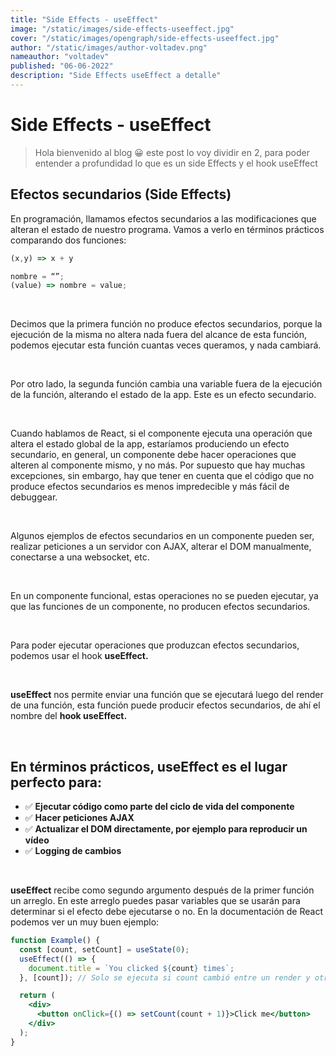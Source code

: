 ```yaml
---
title: "Side Effects - useEffect"
image: "/static/images/side-effects-useeffect.jpg"
cover: "/static/images/opengraph/side-effects-useeffect.jpg"
author: "/static/images/author-voltadev.png"
nameauthor: "voltadev"
published: "06-06-2022"
description: "Side Effects useEffect a detalle"
---
```


# Side Effects - useEffect

> Hola bienvenido al blog 😀 este post lo voy dividir en 2, para poder entender a profundidad lo que
> es un side Effects y el hook useEffect

## Efectos secundarios (Side Effects)

En programación, llamamos efectos secundarios a las modificaciones que alteran el
estado de nuestro programa. Vamos a verlo en términos prácticos comparando dos funciones:

```js
(x,y) => x + y

nombre = “”;
(value) => nombre = value;
```

<br />

Decimos que la primera función no produce efectos secundarios, porque la ejecución de
la misma no altera nada fuera del alcance de esta función, podemos ejecutar esta función
cuantas veces queramos, y nada cambiará.

<br />

Por otro lado, la segunda función cambia una variable fuera de la ejecución de la
función, alterando el estado de la app. Este es un efecto secundario.

<br />

Cuando hablamos de React, si el componente ejecuta una operación que altera el estado
global de la app, estaríamos produciendo un efecto secundario, en general, un componente
debe hacer operaciones que alteren al componente mismo, y no más. Por supuesto que
hay muchas excepciones, sin embargo, hay que tener en cuenta que el código que no
produce efectos secundarios es menos impredecible y más fácil de debuggear.

<br />

Algunos ejemplos de efectos secundarios en un componente pueden ser, realizar peticiones
a un servidor con AJAX, alterar el DOM manualmente, conectarse a una websocket, etc.

<br />

En un componente funcional, estas operaciones no se pueden ejecutar, ya que las funciones
de un componente, no producen efectos secundarios.

<br />

Para poder ejecutar operaciones que produzcan efectos secundarios, podemos usar el
hook **useEffect.**

<br />

**useEffect** nos permite enviar una función que se ejecutará luego del render de
una función, esta función puede producir efectos secundarios, de ahí el nombre del
**hook useEffect.**

<br />

## En términos prácticos, useEffect es el lugar perfecto para:

- <span className="list-icon">✅ </span> <b>
    Ejecutar código como parte del ciclo de vida del componente
  </b>
- <span className="list-icon">✅ </span> <b>Hacer peticiones AJAX</b>
- <span className="list-icon">✅ </span> <b>
    Actualizar el DOM directamente, por ejemplo para reproducir un vídeo
  </b>
- <span className="list-icon">✅ </span> <b>Logging de cambios</b>

<br />

**useEffect** recibe como segundo argumento después de la primer función un arreglo.
En este arreglo puedes pasar variables que se usarán para determinar si el efecto debe ejecutarse o no.
En la documentación de React podemos ver un muy buen ejemplo:

```jsx import React, {(useState, useEffect)} from "react";
function Example() {
  const [count, setCount] = useState(0);
  useEffect(() => {
    document.title = `You clicked ${count} times`;
  }, [count]); // Solo se ejecuta si count cambió entre un render y otro

  return (
    <div>
      <button onClick={() => setCount(count + 1)}>Click me</button>
    </div>
  );
}
```

<br />

<!-- ![primer-commit](/static/images/primer-commit.png "fork star")

<br />

📚 [git - la guía sencilla](https://rogerdudler.github.io/git-guide/index.es.html "git - la guía sencilla")

<br />

## 🤩 Star y Fork ⭐

Contento que este repositorio ya le ha servido a 28 personas, con eso estoy mas que pagado, el poder ayudar a esas personas que recién comienzan con git, ya que al principio hay muchos conceptos que no entendemos. Si quieres puedes
compartir este repo con amigos que recién parten con git y dejarlo en alguna comunidad de discord donde hablen respecto a git.
Gracias por los star y fork. Siéntete libre de compartir el repositorio, la idea es difundir todo lo que ha otros les pueda ayudar. -->

```

```
